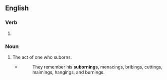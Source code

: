 ==English==

===Verb===
{{head|en|verb form}}

# {{present participle of|suborn|lang=en|nocat=1}}

===Noun===
{{en-noun}}

# The act of one who suborns.
#* {{w|William Cobbett}}
#*: They remember his '''subornings''', menacings, bribings, cuttings, maimings, hangings, and burnings.